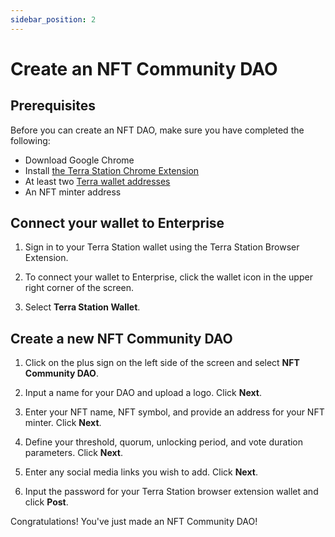 ```yaml
---
sidebar_position: 2
---
```


# Create an NFT Community DAO

## Prerequisites

Before you can create an NFT DAO, make sure you have completed the following:
- Download Google Chrome
- Install [the Terra Station Chrome Extension](https://docs.terra.money/learn/terra-station/Download/terra-station-extension)
- At least two [Terra wallet addresses](https://docs.terra.money/learn/terra-station/Download/terra-station-extension#create-a-wallet)
- An NFT minter address

## Connect your wallet to Enterprise

1. Sign in to your Terra Station wallet using the Terra Station Browser Extension. 

2. To connect your wallet to Enterprise, click the wallet icon in the upper right corner of the screen. 

3. Select **Terra Station Wallet**. 

## Create a new NFT Community DAO

1. Click on the plus sign on the left side of the screen and select **NFT Community DAO**. 

2. Input a name for your DAO and upload a logo. Click **Next**.

3. Enter your NFT name, NFT symbol, and provide an address for your NFT minter. Click **Next**.

4. Define your threshold, quorum, unlocking period, and vote duration parameters. Click **Next**.

5. Enter any social media links you wish to add. Click **Next**.

6. Input the password for your Terra Station browser extension wallet and click **Post**.

Congratulations! You've just made an NFT Community DAO!